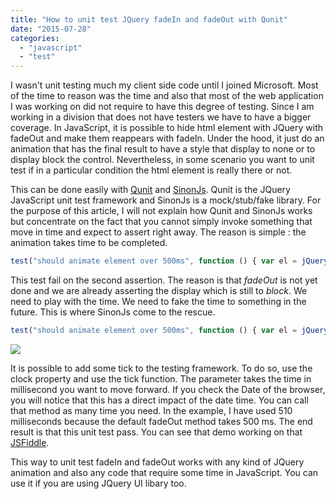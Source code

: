 ```yaml
---
title: "How to unit test JQuery fadeIn and fadeOut with Qunit"
date: "2015-07-28"
categories: 
  - "javascript"
  - "test"
---
```


I wasn't unit testing much my client side code until I joined Microsoft. Most of the time to reason was the time and also that most of the web application I was working on did not require to have this degree of testing. Since I am working in a division that does not have testers we have to have a bigger coverage. In JavaScript, it is possible to hide html element with JQuery with fadeOut and make them reappears with fadeIn. Under the hood, it just do an animation that has the final result to have a style that display to none or to display block the control. Nevertheless, in some scenario you want to unit test if in a particular condition the html element is really there or not.

This can be done easily with [Qunit](https://qunitjs.com/) and [SinonJs](http://sinonjs.org/). Qunit is the JQuery JavaScript unit test framework and SinonJs is a mock/stub/fake library. For the purpose of this article, I will not explain how Qunit and SinonJs works but concentrate on the fact that you cannot simply invoke something that move in time and expect to assert right away. The reason is simple : the animation takes time to be completed.

```typescript
test("should animate element over 500ms", function () { var el = jQuery("<div></div>"); el.appendTo(document.body); ok(el.css('display').indexOf("block") > -1); el.fadeOut(); ok(el.css('display').indexOf("none") > -1); }); 
``` 


This test fail on the second assertion. The reason is that _fadeOut_ is not yet done and we are already asserting the display which is still to _block_. We need to play with the time. We need to fake the time to something in the future. This is where SinonJs come to the rescue.

```javascript
test("should animate element over 500ms", function () { var el = jQuery("<div></div>"); el.appendTo(document.body); ok(el.css('display').indexOf("block") > -1); el.fadeOut(); this.clock.tick(510); ok(el.css('display').indexOf("none") > -1); }); 
``` 


![](images/testpass-400x97.png)

It is possible to add some tick to the testing framework. To do so, use the clock property and use the tick function. The parameter takes the time in millisecond you want to move forward. If you check the Date of the browser, you will notice that this has a direct impact of the date time. You can call that method as many time you need. In the example, I have used 510 milliseconds because the default fadeOut method takes 500 ms. The end result is that this unit test pass. You can see that demo working on that [JSFiddle](http://jsfiddle.net/7910ewrL/).

This way to unit test fadeIn and fadeOut works with any kind of JQuery animation and also any code that require some time in JavaScript. You can use it if you are using JQuery UI libary too.
